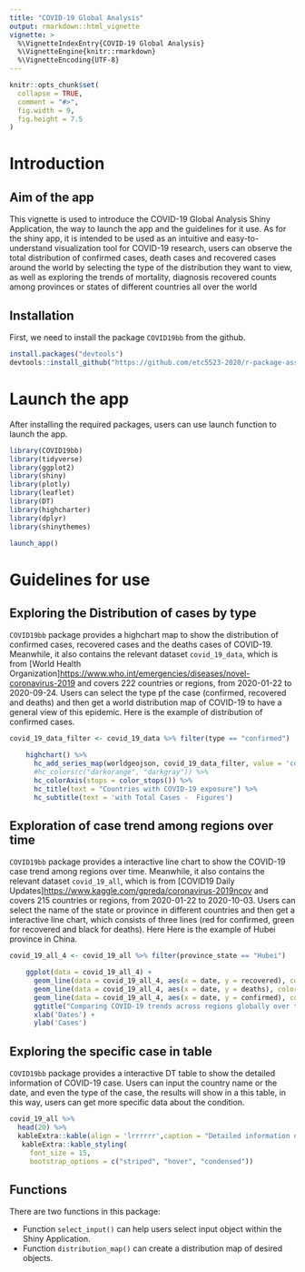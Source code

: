 ```yaml
---
title: "COVID-19 Global Analysis"
output: rmarkdown::html_vignette
vignette: >
  %\VignetteIndexEntry{COVID-19 Global Analysis}
  %\VignetteEngine{knitr::rmarkdown}
  %\VignetteEncoding{UTF-8}
---
```


```r
knitr::opts_chunk$set(
  collapse = TRUE,
  comment = "#>",
  fig.width = 9,
  fig.height = 7.5
)
```

# Introduction

## Aim of the app
This vignette is used to introduce the COVID-19 Global Analysis Shiny Application, the way to launch the app and the guidelines for it use. 
As for the shiny app, it is intended to be used as an intuitive and easy-to-understand visualization tool for COVID-19 research, users can observe the total distribution of confirmed cases, death cases and recovered cases around the world by selecting the type of the distribution they want to view, as well as exploring the trends of mortality, diagnosis recovered counts among provinces or states of different countries all over the world

## Installation
First, we need to install the package `COVID19bb` from the github.
```r
install.packages("devtools")
devtools::install_github("https://github.com/etc5523-2020/r-package-assessment-Yiwen-Zhang-259")
```

# Launch the app
After installing the required packages, users can use launch function to launch the app.
```r
library(COVID19bb)
library(tidyverse)
library(ggplot2)
library(shiny)
library(plotly)
library(leaflet)
library(DT)
library(highcharter)
library(dplyr)
library(shinythemes)
```

```r
launch_app()
```

# Guidelines for use

## Exploring the Distribution of cases by type

`COVID19bb` package provides a highchart map to show the distribution of confirmed cases, recovered cases and the deaths cases of COVID-19. Meanwhile, it also contains the relevant dataset `covid_19_data`, which is from [World Health Organization]<https://www.who.int/emergencies/diseases/novel-coronavirus-2019> and covers 222 countries or regions, from 2020-01-22 to 2020-09-24.
Users can select the type pf the case (confirmed, recovered and deaths) and then get a world distribution map of COVID-19 to have a general view of this epidemic.
Here is the example of distribution of confirmed cases.
```r
covid_19_data_filter <- covid_19_data %>% filter(type == "confirmed")

    highchart() %>%
      hc_add_series_map(worldgeojson, covid_19_data_filter, value = 'count', joinBy = c('name','country_region'))  %>%
      #hc_colors(c("darkorange", "darkgray")) %>%
      hc_colorAxis(stops = color_stops()) %>%
      hc_title(text = "Countries with COVID-19 exposure") %>%
      hc_subtitle(text = 'with Total Cases -  Figures')
```

## Exploration of case trend among regions over time

`COVID19bb` package provides a interactive line chart to show the COVID-19 case trend among regions over time. Meanwhile, it also contains the relevant dataset `covid_19_all`, which is from [COVID19 Daily Updates]<https://www.kaggle.com/gpreda/coronavirus-2019ncov> and covers 215 countries or regions, from 2020-01-22 to 2020-10-03.
Users can select the name of the state or province in different countries and then get a interactive line chart, which consists of three lines (red for confirmed, green for recovered and black for deaths). Here
Here is the example of Hubei province in China.
```r
covid_19_all_4 <- covid_19_all %>% filter(province_state == "Hubei")

    ggplot(data = covid_19_all_4) +
      geom_line(data = covid_19_all_4, aes(x = date, y = recovered), color = "green") +
      geom_line(data = covid_19_all_4, aes(x = date, y = deaths), color = "red") +
      geom_line(data = covid_19_all_4, aes(x = date, y = confirmed), color = "yellow") +
      ggtitle("Comparing COVID-19 trends across regions globally over time") +
      xlab('Dates') +
      ylab('Cases') 
```

## Exploring the specific case in table

`COVID19bb` package provides a interactive DT table to show the detailed information of COVID-19 case.
Users can input the country name or the date, and even the type of the case, the results will show in a this table, in this way, users can get more specific data about the condition.

```r
covid_19_all %>%
  head(20) %>% 
  kableExtra::kable(align = 'lrrrrrr',caption = "Detailed information on COVID-19 cases") %>% 
   kableExtra::kable_styling(
     font_size = 15,
     bootstrap_options = c("striped", "hover", "condensed")) 
```

## Functions

There are two functions in this package:

- Function `select_input()` can help users select input object within the Shiny Application.
- Function `distribution_map()` can create a distribution map of desired objects.
